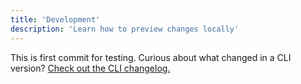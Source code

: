 ```yaml
---
title: 'Development'
description: 'Learn how to preview changes locally'
---
```






This is first commit for testing.
Curious about what changed in a CLI version? [Check out the CLI changelog.](/changelog/command-line)

